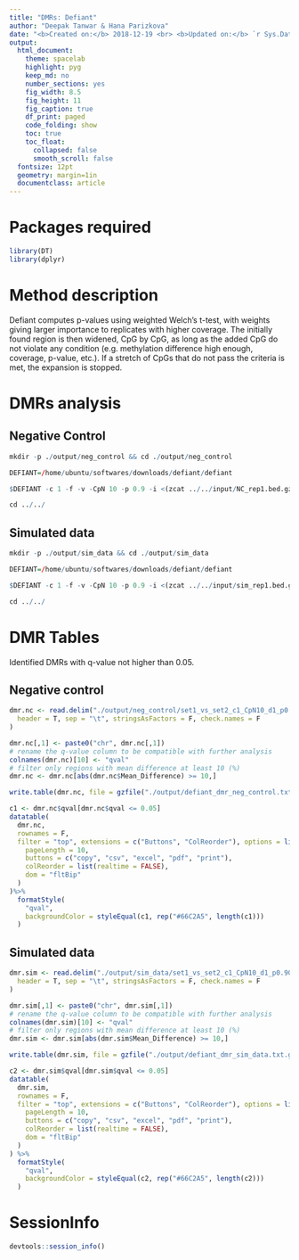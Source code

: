 ```yaml
---
title: "DMRs: Defiant"
author: "Deepak Tanwar & Hana Parizkova"
date: "<b>Created on:</b> 2018-12-19 <br> <b>Updated on:</b> `r Sys.Date()`"
output:
  html_document:
    theme: spacelab
    highlight: pyg
    keep_md: no
    number_sections: yes
    fig_width: 8.5
    fig_height: 11
    fig_caption: true
    df_print: paged
    code_folding: show
    toc: true
    toc_float:
      collapsed: false
      smooth_scroll: false
  fontsize: 12pt
  geometry: margin=1in
  documentclass: article
---
```


# Packages required
```r
library(DT)
library(dplyr)
```

# Method description
Defiant computes p-values using weighted Welch's t-test, with weights giving larger importance to replicates with higher coverage. The initially found region is then widened, CpG by CpG, as long as the added CpG do not violate any condition (e.g. methylation difference high enough, coverage, p-value, etc.). If a stretch of CpGs that do not pass the criteria is met, the expansion is stopped.


# DMRs analysis
## Negative Control
```r
mkdir -p ./output/neg_control && cd ./output/neg_control

DEFIANT=/home/ubuntu/softwares/downloads/defiant/defiant

$DEFIANT -c 1 -f -v -CpN 10 -p 0.9 -i <(zcat ../../input/NC_rep1.bed.gz),<(zcat ../../input/NC_rep3.bed.gz),<(zcat ../../input/NC_rep5.bed.gz) <(zcat ../../input/NC_rep2.bed.gz),<(zcat ../../input/NC_rep4.bed.gz),<(zcat ../../input/NC_rep6.bed.gz) 2> log >> log

cd ../../
```

## Simulated data
```r
mkdir -p ./output/sim_data && cd ./output/sim_data

DEFIANT=/home/ubuntu/softwares/downloads/defiant/defiant

$DEFIANT -c 1 -f -v -CpN 10 -p 0.9 -i <(zcat ../../input/sim_rep1.bed.gz),<(zcat ../../input/sim_rep3.bed.gz),<(zcat ../../input/sim_rep5.bed.gz) <(zcat ../../input/sim_rep2.bed.gz),<(zcat ../../input/sim_rep4.bed.gz),<(zcat ../../input/sim_rep6.bed.gz) 2> log >> log

cd ../../
```


# DMR Tables
Identified DMRs with q-value not higher than 0.05.

## Negative control

```r
dmr.nc <- read.delim("./output/neg_control/set1_vs_set2_c1_CpN10_d1_p0.90_P10_q.tsv",
  header = T, sep = "\t", stringsAsFactors = F, check.names = F
)

dmr.nc[,1] <- paste0("chr", dmr.nc[,1])
# rename the q-value column to be compatible with further analysis
colnames(dmr.nc)[10] <- "qval"
# filter only regions with mean difference at least 10 (%)
dmr.nc <- dmr.nc[abs(dmr.nc$Mean_Difference) >= 10,]

write.table(dmr.nc, file = gzfile("./output/defiant_dmr_neg_control.txt.gz"), sep = "\t", quote = F, row.names = F)
```

```r
c1 <- dmr.nc$qval[dmr.nc$qval <= 0.05]
datatable(
  dmr.nc,
  rownames = F,
  filter = "top", extensions = c("Buttons", "ColReorder"), options = list(
    pageLength = 10,
    buttons = c("copy", "csv", "excel", "pdf", "print"),
    colReorder = list(realtime = FALSE),
    dom = "fltBip"
  )
)%>%
  formatStyle(
    "qval",
    backgroundColor = styleEqual(c1, rep("#66C2A5", length(c1)))
  )
```



## Simulated data
```r
dmr.sim <- read.delim("./output/sim_data/set1_vs_set2_c1_CpN10_d1_p0.90_P10_q.tsv",
  header = T, sep = "\t", stringsAsFactors = F, check.names = F
)

dmr.sim[,1] <- paste0("chr", dmr.sim[,1])
# rename the q-value column to be compatible with further analysis
colnames(dmr.sim)[10] <- "qval"
# filter only regions with mean difference at least 10 (%)
dmr.sim <- dmr.sim[abs(dmr.sim$Mean_Difference) >= 10,]

write.table(dmr.sim, file = gzfile("./output/defiant_dmr_sim_data.txt.gz"), sep = "\t", quote = F, row.names = F)
```


```r
c2 <- dmr.sim$qval[dmr.sim$qval <= 0.05]
datatable(
  dmr.sim,
  rownames = F,
  filter = "top", extensions = c("Buttons", "ColReorder"), options = list(
    pageLength = 10,
    buttons = c("copy", "csv", "excel", "pdf", "print"),
    colReorder = list(realtime = FALSE),
    dom = "fltBip"
  )
) %>%
  formatStyle(
    "qval",
    backgroundColor = styleEqual(c2, rep("#66C2A5", length(c2)))
  )
```


# SessionInfo

```r
devtools::session_info()
```